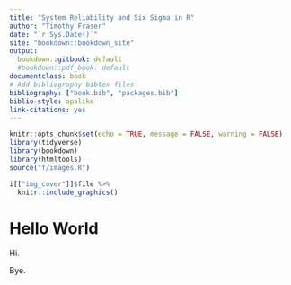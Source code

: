 ```yaml
---
title: "System Reliability and Six Sigma in R"
author: "Timothy Fraser"
date: "`r Sys.Date()`"
site: "bookdown::bookdown_site"
output:
  bookdown::gitbook: default
  #bookdown::pdf_book: default
documentclass: book
# Add bibliography bibtex files
bibliography: ["book.bib", "packages.bib"]
biblio-style: apalike
link-citations: yes
---
```



```r
knitr::opts_chunk$set(echo = TRUE, message = FALSE, warning = FALSE)
library(tidyverse)
library(bookdown)
library(htmltools)
source("f/images.R")
```



```r
i[["img_cover"]]$file %>%
  knitr::include_graphics()
```

# Hello World

Hi.

Bye.
